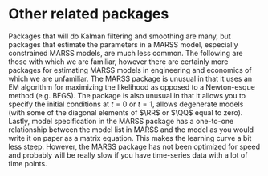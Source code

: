 # Other related packages

Packages that will do Kalman filtering and smoothing are many, but packages that estimate the parameters in a MARSS model, especially constrained MARSS models, are much less common.  The following are those with which we are familiar, however there are certainly more packages for estimating MARSS models in engineering and economics of which we are unfamiliar.  The MARSS package is unusual in that it uses an EM algorithm for maximizing the likelihood as opposed to a Newton-esque method (e.g. BFGS). The package is also unusual in that it allows you to specify the initial conditions at $t=0$ or $t=1$, allows degenerate models (with some of the diagonal elements of $\RR$ or $\QQ$ equal to zero). Lastly, model specification in the MARSS package  has a one-to-one relationship between the model list in MARSS and the model as you would write it on paper as a matrix equation.  This makes the learning curve a bit less steep.  However, the MARSS package has not been optimized for speed and probably will be really slow if you have time-series data with a lot of time points.

\begin{description}
	\item[atsar] \href{https://nwfsc-timeseries.github.io/atsar/}{atsar} is an \R package we wrote for fitting MARSS models using STAN.  It allows fast and flexible fitting of MARSS models in a Bayesian framework.  Our book from our time-series class has example applications \href{https://nwfsc-timeseries.github.io/atsa-labs/}{Applied Time-Series Analysis for Fisheries and Environmental Sciences}.
  \item[stats] The \verb@stats@ package (part of base R) has functions for fitting univariate structural time series models (MARSS models with a univariate y).  Read the help file at \verb@?StructTS@. The Kalman filter and smoother functions are described here: \verb@?KalmanLike@.
	\item[DLM] \href{https://cran.r-project.org/package=dlm}{DLM} is an \R package for fitting MARSS models.  Our impression is that it is mainly Bayesian focused but it does allow MLE estimation via the \verb@optim()@ function.  It has a book, Dynamic Linear Models with \R  by Petris et al., which has many examples of how to write MARSS models for different applications.
	\item[sspir] \href{https://cran.r-project.org/package=sspir}{sspir} an \R package for fitting ARSS (univariate) models with Gaussian, Poisson and binomial error distributions.  
	\item[dse] \href{https://cran.r-project.org/package=dse}{dse} (Dynamic Systems Estimation) is an \R package for multivariate Gaussian state-space models with a focus on ARMA models.
	\item[SsfPack] \href{http://www.ssfpack.com/}{SsfPack} is a package for Ox/Splus that fits constrained multivariate Gaussian state-space models using mainly (it seems) the BFGS algorithm but the newer versions support other types of maximization.  SsfPack is very flexible and written in C to be fast.  It has been used extensively on statistical finance problems and is optimized for dealing with large (financial) data sets.  It is used and documented in Time Series Analysis by State Space Methods by Durbin and Koopman, An Introduction to State Space Time Series Analysis by Commandeur and Koopman, and Statistical Algorithms for Models in State Space Form: SsfPack 3.0, by Koopman, Shephard, and Doornik.
	\item[Brodgar] The Brodgar software was developed by Alain Zuur to do (among many other things) dynamic factor analysis, which involves a special type of MARSS model.  The methods and many example analyses are given in Analyzing Ecological Data by Zuur, Ieno and Smith.  This is the one package that we are aware of that also uses an EM algorithm for parameter estimation.
	\item[eViews] eViews is a commercial economics software that will estimate at least some types of MARSS models.
	\item[KFAS] The \href{https://cran.r-project.org/package=KFAS}{KFAS} \R package provides a fast Kalman filter and smoother.  Examples in the package show how to estimate MARSS models using the KFAS functions and \R's \verb@optim()@ function.   The MARSS package uses the filter and smoother functions from the KFAS package.
		\item[S+FinMetrics] \href{http://faculty.washington.edu/ezivot/MFTS2ndEditionFinMetrics.htm}{S+FinMetrics} is a S-plus module for fitting MAR models, which are called vector autoregressive (VAR) models in the economics and finance literature.  It has some support for state-space VAR models, though we haven't used it so are not sure which parameters it allows you to estimate.  It was developed by Andrew Bruce, Doug Martin, Jiahui Wang, and Eric Zivot, and it has a book associated with it: Modeling Financial Time Series with S-plus by Eric Zivot and Jiahui Wang.
		\item[kftrack] The \href{https://github.com/positioning/kalmanfilter/wiki}{kftrack} \R package provides a suite of functions specialized for fitting MARSS models to animal tracking data.
\end{description}